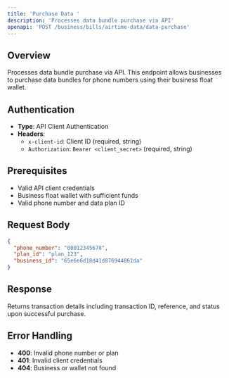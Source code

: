 ```yaml
---
title: 'Purchase Data '
description: 'Processes data bundle purchase via API'
openapi: 'POST /business/bills/airtime-data/data-purchase'
---
```


## Overview

Processes data bundle purchase via API. This endpoint allows businesses to purchase data bundles for phone numbers using their business float wallet.

## Authentication

- **Type**: API Client Authentication
- **Headers**:
  - `x-client-id`: Client ID (required, string)
  - `Authorization`: `Bearer <client_secret>` (required, string)

## Prerequisites

- Valid API client credentials
- Business float wallet with sufficient funds
- Valid phone number and data plan ID

## Request Body

```json
{
  "phone_number": "08012345678",
  "plan_id": "plan_123",
  "business_id": "65e6e6d18d41d876944861da"
}
```

## Response

Returns transaction details including transaction ID, reference, and status upon successful purchase.

## Error Handling

- **400**: Invalid phone number or plan
- **401**: Invalid client credentials
- **404**: Business or wallet not found
